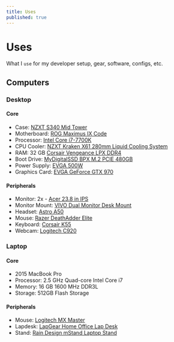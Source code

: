 ```yaml
---
title: Uses
published: true
---
```


# Uses

What I `use` for my developer setup, gear, software, configs, etc.

## Computers

### Desktop

#### Core

- Case: [NZXT S340 Mid Tower](https://www.amazon.com/gp/product/B00NGMIBXC)
- Motherboard: [ROG Maximus IX Code](https://www.amazon.com/gp/product/B01NGTRXOOASUS)
- Processor: [Intel Core i7-7700K](https://www.amazon.com/gp/product/B01MXSI216)
- CPU Cooler: [NZXT Kraken X61 280mm Liquid Cooling System](https://www.amazon.com/gp/product/B00L0YLJJG)
- RAM: 32 GB [Corsair Vengeance LPX DDR4](https://www.amazon.com/gp/product/B0134EW7G8)
- Boot Drive: [MyDigitalSSD BPX M.2 PCIE 480GB](https://www.amazon.com/gp/product/B01MDRUXNZ)
- Power Supply: [EVGA 500W](https://www.amazon.com/gp/product/B00H33SFJU)
- Graphics Card: [EVGA GeForce GTX 970](https://www.amazon.com/gp/product/B00U2ON9B6)

#### Peripherals

- Monitor: 2x - [Acer 23.8 in IPS](https://www.amazon.com/gp/product/B01LY3DB9J)
- Monitor Mount: [VIVO Dual Monitor Desk Mount](https://www.amazon.com/gp/product/B009S750LA)
- Headset: [Astro A50](https://www.amazon.com/gp/product/B01G3WBCQY)
- Mouse: [Razer DeathAdder Elite](https://www.amazon.com/gp/product/B01LXC1QL0)
- Keyboard: [Corsair K55](https://www.amazon.com/gp/product/B01M4LIKLI)
- Webcam: [Logitech C920](https://www.amazon.com/gp/product/B006JH8T3S)

### Laptop

#### Core

- 2015 MacBook Pro
- Processor: 2.5 GHz Quad-core Intel Core i7
- Memory: 16 GB 1600 MHz DDR3L
- Storage: 512GB Flash Storage

#### Peripherals

- Mouse: [Logitech MX Master](https://www.amazon.com/gp/product/B076VKQVK3)
- Lapdesk: [LapGear Home Office Lap Desk](https://www.amazon.com/gp/product/B01C785EJ4)
- Stand: [Rain Design mStand Laptop Stand](https://www.amazon.com/gp/product/B000OOYECC)
